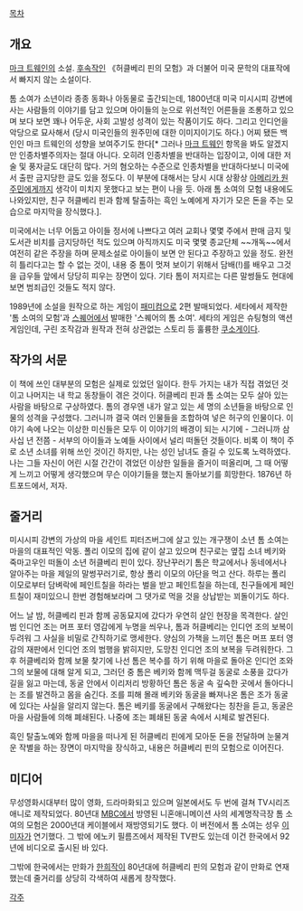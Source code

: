 [[목차]]
== 개요 ==
[[마크 트웨인]]의 소설. [[후속작]]인 《허클베리 핀의 모험》과 더불어 미국 문학의 대표작에서 빠지지 않는 소설이다.

톰 소여가 소년이라 종종 동화나 아동물로 출간되는데, 1800년대 미국 미시시피 강변에 사는 사람들의 이야기를 담고 있으며 아이들의 눈으로 위선적인 어른들을 조롱하고 있으며 보다 보면 꽤나 어두운, 사회 고발성 성격이 있는 작품이기도 하다. 그리고 인디언을 악당으로 묘사해서 (당시 미국인들의 원주민에 대한 이미지이기도 하다.) 어찌 됐든 백인인 마크 트웨인의 성향을 보여주기도 한다[* 그러나 [[마크 트웨인]] 항목을 봐도 알겠지만 인종차별주의자는 절대 아니다. 오히려 인종차별을 반대하는 입장이고, 이에 대한 저술 및 풍자글도 대단히 많다. 거의 혐오하는 수준으로 인종차별을 반대하다보니 미국에서 출판 금지당한 글도 있을 정도다. 이 부분에 대해서는 당시 시대 상황상 [[아메리카 원주민]]에게까지 생각이 미치지 못했다고 보는 편이 나을 듯. 아래 톰 소여의 모험 내용에도 나와있지만, 친구 허클베리 핀과 함께 탈출하는 흑인 노예에게 자기가 모은 돈을 주는 모습으로 마지막을 장식했다.].

미국에서는 너무 어둡고 아이들 정서에 나쁘다고 여러 교회나 몇몇 주에서 판매 금지 및 도서관 비치를 금지당하던 적도 있으며 아직까지도 미국 몇몇 종교단체 ~~개독~~에서 여전히 같은 주장을 하며 문제소설로 아이들이 보면 안 된다고 주장하고 있을 정도. 완전히 틀리다고는 할 수 없는 것이, 내용 중 톰이 멋져 보이기 위해서 담배(!)를 배우고 그것을 급우들 앞에서 당당히 피우는 장면이 있다. 기타 톰이 저지르는 다른 말썽들도 현대에 보면 범죄급인 것들도 적지 않다.

1989년에 소설을 원작으로 하는 게임이 [[패미컴]]으로 2편 발매되었다. 세타에서 제작한 '톰 소여의 모험'과 [[스퀘어]]에서 발매한 '스퀘어의 톰 소여'. 세타의 게임은 슈팅형의 액션게임인데, 구린 조작감과 원작과 전혀 상관없는 스토리 등 훌륭한 [[쿠소게]]이다.

== 작가의 서문 ==
이 책에 쓰인 대부분의 모험은 실제로 있었던 일이다. 한두 가지는 내가 직접 겪었던 것이고 나머지는 내 학교 동창들이 겪은 것이다. 허클베리 핀과 톰 소여는 모두 살아 있는 사람을 바탕으로 구상하였다. 톰의 경우엔 내가 알고 있는 세 명의 소년들을 바탕으로 인물의 성격을 구성했다. 그러니까 결국 여러 인물들을 조합하여 넣은 허구의 인물이다. 이야기 속에 나오는 이상한 미신들은 모두 이 이야기의 배경이 되는 시기에 - 그러니까 삼사십 년 전쯤 - 서부의 아이들과 노예들 사이에서 널리 떠돌던 것들이다.
비록 이 책이 주로 소년 소녀를 위해 쓰인 것이긴 하지만, 나는 성인 남녀도 즐길 수 있도록 노력하였다. 나는 그들 자신이 어린 시절 간간이 겪었던 이상한 일들을 즐거이 떠올리며, 그 때 어떻게 느끼고 어떻게 생각했으며 무슨 이야기들을 했는지 돌아보기를 희망한다.
1876년 하트포드에서, 저자.

== 줄거리 ==
미시시피 강변의 가상의 마을 세인트 피터즈버그에 살고 있는 개구쟁이 소년 톰 소여는 마을의 대표적인 악동. 폴리 이모의 집에 같이 살고 있으며 친구로는 옆집 소녀 베키와 죽마고우인 떠돌이 소년 허클베리 핀이 있다. 장난꾸러기 톰은 학교에서나 동네에서나 알아주는 마을 제일의 말썽꾸러기로, 항상 폴리 이모의 야단을 먹고 산다. 하루는 폴리 이모로부터 담벼락에 페인트칠을 하라는 벌을 받고 페인트칠을 하는데, 친구들에게 페인트칠이 재미있으니 한번 경험해보라며 그 댓가로 먹을 것을 상납받는 꾀돌이기도 하다.

어느 날 밤, 허클베리 핀과 함께 공동묘지에 갔다가 우연히 살인 현장을 목격한다. 살인범 인디언 조는 머프 포터 영감에게 누명을 씌우나, 톰과 허클베리는 인디언 조의 보복이 두려워 그 사실을 비밀로 간직하기로 맹세한다. 양심의 가책을 느끼던 톰은 머프 포터 영감의 재판에서 인디언 조의 범행을 밝히지만, 도망친 인디언 조의 보복을 두려워한다. 그후 허클베리와 함께 보물 찾기에 나선 톰은 복수를 하기 위해 마을로 돌아온 인디언 조와 그의 보물에 대해 알게 되고, 그러던 중 톰은 베키와 함께 맥두걸 동굴로 소풍을 갔다가 길을 잃고 마는데, 동굴 안에서 이리저리 방황하던 톰은 동굴 속 깊숙한 곳에서 돌아다니는 조를 발견하고 몸을 숨긴다. 조를 피해 몰래 베키와 동굴을 빠져나온 톰은 조가 동굴에 있다는 사실을 알리지 않는다. 톰은 베키를 동굴에서 구해왔다는 칭찬을 듣고, 동굴은 마을 사람들에 의해 폐쇄된다. 나중에 조는 폐쇄된 동굴 속에서 시체로 발견된다.

흑인 탈출노예와 함께 마을을 떠나게 된 허클베리 핀에게 모아둔 돈을 전달하며 눈물겨운 작별을 하는 장면이 마지막을 장식하고, 내용은 허클베리 핀의 모험으로 이어진다.

== 미디어 ==
무성영화시대부터 많이 영화, 드라마화되고 있으며 일본에서도 두 번에 걸쳐 TV시리즈 애니로 제작되었다. 80년대 [[MBC]]에서 방영된 니혼애니메이션 사의 세계명작극장 톰 소여의 모험은 2000년대 케이블에서 재방영되기도 했다. 이 버전에서 톰 소여는 성우 [[이미자]]가 연기했다. 그 밖에 에노키 필름즈에서 제작된 TV판도 있는데 이건 한국에서 92년에 비디오로 출시된 바 있다.

그밖에 한국에서는 만화가 [[한희작]]이 80년대에 허클베리 핀의 모험과 같이 만화로 연재했는데 줄거리를 상당히 각색하여 새롭게 창작했다.

[[각주]]
